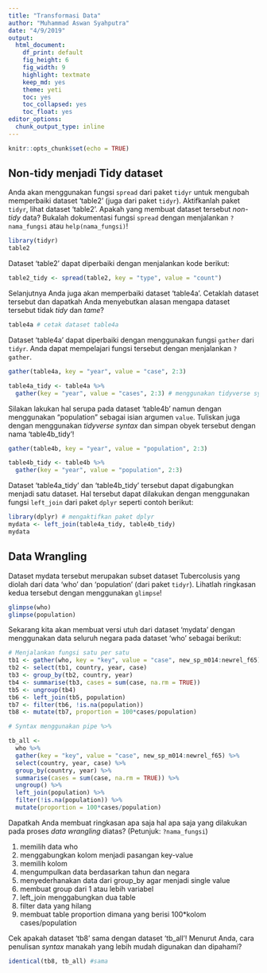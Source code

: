 ```yaml
---
title: "Transformasi Data"
author: "Muhammad Aswan Syahputra"
date: "4/9/2019"
output:
  html_document: 
    df_print: default
    fig_height: 6
    fig_width: 9
    highlight: textmate
    keep_md: yes
    theme: yeti
    toc: yes
    toc_collapsed: yes
    toc_float: yes
editor_options: 
  chunk_output_type: inline
---
```


```r
knitr::opts_chunk$set(echo = TRUE)
```

## Non-tidy menjadi Tidy dataset

Anda akan menggunakan fungsi `spread` dari paket `tidyr` untuk mengubah memperbaiki dataset 'table2' (juga dari paket `tidyr`). Aktifkanlah paket `tidyr`, lihat dataset 'table2'. Apakah yang membuat dataset tersebut *non-tidy* data? Bukalah dokumentasi fungsi `spread` dengan menjalankan `?nama_fungsi` atau `help(nama_fungsi)`!

```r
library(tidyr)
table2
```

Dataset 'table2' dapat diperbaiki dengan menjalankan kode berikut:

```r
table2_tidy <- spread(table2, key = "type", value = "count")
```

Selanjutnya Anda juga akan memperbaiki dataset 'table4a'. Cetaklah dataset tersebut dan dapatkah Anda menyebutkan alasan mengapa dataset tersebut tidak *tidy* dan *tame*?

```r
table4a # cetak dataset table4a
```

Dataset 'table4a' dapat diperbaiki dengan menggunakan fungsi `gather` dari `tidyr`. Anda dapat mempelajari fungsi tersebut dengan menjalankan `?gather`.

```r
gather(table4a, key = "year", value = "case", 2:3)

table4a_tidy <- table4a %>% 
  gather(key = "year", value = "cases", 2:3) # menggunakan tidyverse syntax, pipe %>%
```

Silakan lakukan hal serupa pada dataset 'table4b' namun dengan menggunakan "population" sebagai isian argumen `value`. Tuliskan juga dengan menggunakan *tidyverse syntax* dan simpan obyek tersebut dengan nama 'table4b_tidy'!

```r
gather(table4b, key = "year", value = "population", 2:3)

table4b_tidy <- table4b %>% 
  gather(key = "year", value = "population", 2:3)
```

Dataset 'table4a_tidy' dan 'table4b_tidy' tersebut dapat digabungkan menjadi satu dataset. Hal tersebut dapat dilakukan dengan menggunakan fungsi `left_join` dari paket `dplyr` seperti contoh berikut:

```r
library(dplyr) # mengaktifkan paket dplyr
mydata <- left_join(table4a_tidy, table4b_tidy)
mydata
```


## Data Wrangling

Dataset mydata tersebut merupakan subset dataset Tubercolusis yang diolah dari data 'who' dan 'population' (dari paket `tidyr`). Lihatlah ringkasan kedua tersebut dengan menggunakan `glimpse`!

```r
glimpse(who)
glimpse(population)
```

Sekarang kita akan membuat versi utuh dari dataset 'mydata' dengan menggunakan data seluruh negara pada dataset 'who' sebagai berikut:

```r
# Menjalankan fungsi satu per satu
tb1 <- gather(who, key = "key", value = "case", new_sp_m014:newrel_f65)
tb2 <- select(tb1, country, year, case)
tb3 <- group_by(tb2, country, year)
tb4 <- summarise(tb3, cases = sum(case, na.rm = TRUE))
tb5 <- ungroup(tb4)
tb6 <- left_join(tb5, population)
tb7 <- filter(tb6, !is.na(population))
tb8 <- mutate(tb7, proportion = 100*cases/population)

# Syntax menggunakan pipe %>%

tb_all <- 
  who %>% 
  gather(key = "key", value = "case", new_sp_m014:newrel_f65) %>% 
  select(country, year, case) %>% 
  group_by(country, year) %>% 
  summarise(cases = sum(case, na.rm = TRUE)) %>% 
  ungroup() %>% 
  left_join(population) %>% 
  filter(!is.na(population)) %>% 
  mutate(proportion = 100*cases/population)
```

Dapatkah Anda membuat ringkasan apa saja hal apa saja yang dilakukan pada proses *data wrangling* diatas? (Petunjuk: `?nama_fungsi`)

1. memilih data who
2. menggabungkan kolom menjadi pasangan key-value 
3. memilih kolom
4. mengumpulkan data berdasarkan tahun dan negara
5. menyederhanakan data dari group_by agar menjadi single value
6. membuat group dari 1 atau lebih variabel
7. left_join menggabungkan dua table
8. filter data yang hilang
9. membuat table proportion dimana yang berisi 100*kolom cases/population

Cek apakah dataset 'tb8' sama dengan dataset 'tb_all'! Menurut Anda, cara penulisan *syntax* manakah yang lebih mudah digunakan dan dipahami?

```r
identical(tb8, tb_all) #sama
```

